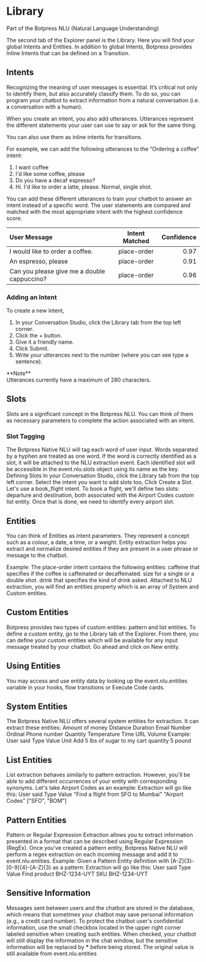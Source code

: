 
# Library

Part of the Botpress NLU (Natural Language Understanding)

The second tab of the Explorer panel is the Library. Here you will find your global Intents and Entities. In addition to global Intents, Botpress provides Inline Intents that can be defined on a Transition.

## Intents

Recognizing the meaning of user messages is essential. It’s critical not only to identify them, but also accurately classify them. To do so, you can program your chatbot to extract information from a natural conversation (i.e. a conversation with a human).

When you create an intent, you also add utterances. Utterances represent the different statements your user can use to say or ask for the same thing.

You can also use them as inline intents for transitions.

For example, we can add the following utterances to the “Ordering a coffee” intent:

1. I want coffee
2. I'd like some coffee, please
3. Do you have a decaf espresso?
4. Hi. I'd like to order a latte, please. Normal, single shot.

You can add these different utterances to train your chatbot to answer an intent instead of a specific word. The user statements are compared and matched with the most appropriate intent with the highest confidence score.

| User Message | Intent Matched | Confidence |
| :--- | :---: | ---: |
| I would like to order a coffee. | place-order | 0.97 |
| An espresso, please | place-order | 0.91 |
| Can you please give me a double cappuccino? | place-order | 0.96 |


### Adding an Intent

To create a new intent,

1. In your Conversation Studio, click the Library tab from the top left corner.
2. Click the + button.
3. Give it a friendly name.
4. Click Submit.
5. Write your utterances next to the number (where you can see type a sentence).

<Callout type="info">
  **Note** <br/>
  Utterances currently have a maximum of 280 characters.
</Callout>

## Slots

Slots are a significant concept in the Botpress NLU. You can think of them as necessary parameters to complete the action associated with an intent.

### Slot Tagging

The Botpress Native NLU will tag each word of user input. Words separated by a hyphen are treated as one word. If the word is correctly identified as a slot, it will be attached to the NLU extraction event. Each identified slot will be accessible in the event.nlu.slots object using its name as the key.
Defining Slots
In your Conversation Studio, click the Library tab from the top left corner.
Select the intent you want to add slots too,
Click Create a Slot.
Let's use a book_flight intent. To book a flight, we'll define two slots: departure and destination, both associated with the Airport Codes custom list entity. Once that is done, we need to identify every airport slot.

## Entities

You can think of Entities as intent parameters. They represent a concept such as a colour, a date, a time, or a weight. Entity extraction helps you extract and normalize desired entities if they are present in a user phrase or message to the chatbot.

Example: The place-order intent contains the following entities:
caffeine that specifies if the coffee is caffeinated or decaffeinated.
size for a single or a double shot.
drink that specifies the kind of drink asked.
Attached to NLU extraction, you will find an entities property which is an array of System and Custom entities.

## Custom Entities

Botpress provides two types of custom entities: pattern and list entities. To define a custom entity, go to the Library tab of the Explorer. From there, you can define your custom entities which will be available for any input message treated by your chatbot. Go ahead and click on New entity.

## Using Entities

You may access and use entity data by looking up the event.nlu.entities variable in your hooks, flow transitions or Execute Code cards.

## System Entities

The Botpress Native NLU offers several system entities for extraction. It can extract these entities:
Amount of money
Distance
Duration
Email
Number
Ordinal
Phone number
Quantity
Temperature
Time
URL
Volume
Example:
User said
Type
Value
Unit
Add 5 lbs of sugar to my cart
quantity
5
pound

## List Entities

List extraction behaves similarly to pattern extraction. However, you'll be able to add different occurrences of your entity with corresponding synonyms.
Let's take Airport Codes as an example:
Extraction will go like this:
User said
Type
Value
"Find a flight from SFO to Mumbai"
"Airport Codes"
["SFO", "BOM"]

## Pattern Entities

Pattern or Regular Expression Extraction allows you to extract information presented in a format that can be described using Regular Expression (RegEx). Once you've created a pattern entity, Botpress Native NLU will perform a regex extraction on each incoming message and add it to event.nlu.entities.
Example:
Given a Pattern Entity definition with [A-Z]{3}-[0-9]{4}-[A-Z]{3} as a pattern:
Extraction will go like this:
User said
Type
Value
Find product BHZ-1234-UYT
SKU
BHZ-1234-UYT

## Sensitive Information

Messages sent between users and the chatbot are stored in the database, which means that sometimes your chatbot may save personal information (e.g., a credit card number). To protect the chatbot user's confidential information, use the small checkbox located in the upper right corner labeled sensitive when creating such entities.
When checked, your chatbot will still display the information in the chat window, but the sensitive information will be replaced by **\*** before being stored. The original value is still available from event.nlu.entities
